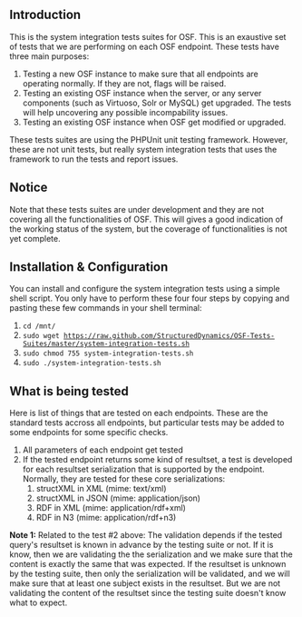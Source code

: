 == Introduction ==

This is the system integration tests suites for OSF. This is an exaustive set of tests that we are performing on each OSF endpoint. These tests have three main purposes:

# Testing a new OSF instance to make sure that all endpoints are operating normally. If they are not, flags will be raised.
# Testing an existing OSF instance when the server, or any server components (such as Virtuoso, Solr or MySQL) get upgraded. The tests will help uncovering any possible incompability issues.
# Testing an existing OSF instance when OSF get modified or upgraded.

These tests suites are using the PHPUnit unit testing framework. However, these are not unit tests, but really system integration tests that uses the framework to run the tests and report issues.

== Notice ==

Note that these tests suites are under development and they are not covering all the functionalities of OSF. This will gives a good indication of the working status of the system, but the coverage of functionalities is not yet complete.

== Installation & Configuration ==

You can install and configure the system integration tests using a simple shell script. You only have to perform these four four steps by copying and pasting these few commands in your shell terminal:

# <code>cd /mnt/</code>
# <code>sudo wget https://raw.github.com/StructuredDynamics/OSF-Tests-Suites/master/system-integration-tests.sh</code>
# <code>sudo chmod 755 system-integration-tests.sh</code>
# <code>sudo ./system-integration-tests.sh</code>

== What is being tested ==

Here is list of things that are tested on each endpoints. These are the standard tests accross all endpoints, but particular tests may be added to some endpoints for some specific checks.

# All parameters of each endpoint get tested
# If the tested endpoint returns some kind of resultset, a test is developed for each resultset serialization that is supported by the endpoint. Normally, they are tested for these core serializations:
## structXML in XML (mime: text/xml)
## structXML in JSON (mime: application/json)
## RDF in XML (mime: application/rdf+xml)
## RDF in N3 (mime: application/rdf+n3)

'''Note 1:''' Related to the test #2 above: The validation depends if the tested query's resultset is known in advance by the testing suite or not. If it is know, then we are validating the the serialization and we make sure that the content is exactly the same that was expected. If the resultset is unknown by the testing suite, then only the serialization will be validated, and we will make sure that at least one subject exists in the resultset. But we are not validating the content of the resultset
since the testing suite doesn't know what to expect.

